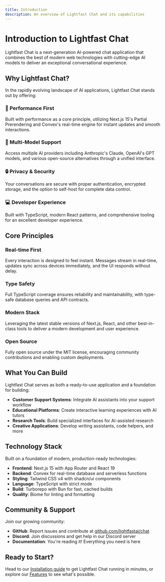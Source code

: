 ```yaml
---
title: Introduction
description: An overview of Lightfast Chat and its capabilities
---
```


# Introduction to Lightfast Chat

Lightfast Chat is a next-generation AI-powered chat application that combines the best of modern web technologies with cutting-edge AI models to deliver an exceptional conversational experience.

## Why Lightfast Chat?

In the rapidly evolving landscape of AI applications, Lightfast Chat stands out by offering:

### 🚀 Performance First
Built with performance as a core principle, utilizing Next.js 15's Partial Prerendering and Convex's real-time engine for instant updates and smooth interactions.

### 🤖 Multi-Model Support
Access multiple AI providers including Anthropic's Claude, OpenAI's GPT models, and various open-source alternatives through a unified interface.

### 🔒 Privacy & Security
Your conversations are secure with proper authentication, encrypted storage, and the option to self-host for complete data control.

### 💻 Developer Experience
Built with TypeScript, modern React patterns, and comprehensive tooling for an excellent developer experience.

## Core Principles

### Real-time First
Every interaction is designed to feel instant. Messages stream in real-time, updates sync across devices immediately, and the UI responds without delay.

### Type Safety
Full TypeScript coverage ensures reliability and maintainability, with type-safe database queries and API contracts.

### Modern Stack
Leveraging the latest stable versions of Next.js, React, and other best-in-class tools to deliver a modern development and user experience.

### Open Source
Fully open source under the MIT license, encouraging community contributions and enabling custom deployments.

## What You Can Build

Lightfast Chat serves as both a ready-to-use application and a foundation for building:

- **Customer Support Systems**: Integrate AI assistants into your support workflow
- **Educational Platforms**: Create interactive learning experiences with AI tutors
- **Research Tools**: Build specialized interfaces for AI-assisted research
- **Creative Applications**: Develop writing assistants, code helpers, and more

## Technology Stack

Built on a foundation of modern, production-ready technologies:

- **Frontend**: Next.js 15 with App Router and React 19
- **Backend**: Convex for real-time database and serverless functions
- **Styling**: Tailwind CSS v4 with shadcn/ui components
- **Language**: TypeScript with strict mode
- **Build**: Turborepo with Bun for fast, cached builds
- **Quality**: Biome for linting and formatting

## Community & Support

Join our growing community:

- **GitHub**: Report issues and contribute at [github.com/lightfastai/chat](https://github.com/lightfastai/chat)
- **Discord**: Join discussions and get help in our Discord server
- **Documentation**: You're reading it! Everything you need is here

## Ready to Start?

Head to our [Installation guide](/docs/installation) to get Lightfast Chat running in minutes, or explore our [Features](/docs/features) to see what's possible.